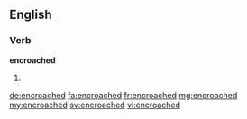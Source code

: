 ==English==

===Verb===
'''encroached'''

# {{en-past of|encroach}}

[[de:encroached]]
[[fa:encroached]]
[[fr:encroached]]
[[mg:encroached]]
[[my:encroached]]
[[sv:encroached]]
[[vi:encroached]]